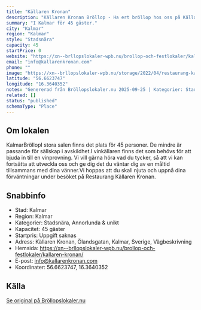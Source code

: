 ```yaml
---
title: "Källaren Kronan"
description: "Källaren Kronan Bröllop - Ha ert bröllop hos oss på Källaren Kronan. Se vår fina Bröllopslokal. Skicka gärna en förfrågan så hjälper vi Er!"
summary: "I Kalmar för 45 gäster."
city: "Kalmar"
region: "Kalmar"
style: "Stadsnära"
capacity: 45
startPrice: 0
website: "https://xn--brllopslokaler-wpb.nu/brollop-och-festlokaler/kallaren-kronan/"
email: "info@kallarenkronan.com"
phone: ""
image: "https://xn--brllopslokaler-wpb.nu/storage/2022/04/restaurang-kallaren-kronan-nbrollopslokal-kalmar-1.webp"
latitude: "56.6623747"
longitude: "16.3640352"
notes: "Genererad från Bröllopslokaler.nu 2025-09-25 | Kategorier: Stadsnära, Annorlunda & unikt"
related: []
status: "published"
schemaType: "Place"
---
```


## Om lokalen

KalmarBröllopI stora salen finns det plats för 45 personer. De mindre är passande för sällskap i avskildhet.I vinkällaren finns det som behövs för att bjuda in till en vinprovning. Vi vill gärna höra vad du tycker, så att vi kan fortsätta att utveckla oss och ge dig det du väntar dig av en måltid tillsammans med dina vänner.Vi hoppas att du skall njuta och uppnå dina förväntningar under besöket på Restaurang Källaren Kronan.

## Snabbinfo

- Stad: Kalmar
- Region: Kalmar
- Kategorier: Stadsnära, Annorlunda & unikt
- Kapacitet: 45 gäster
- Startpris: Uppgift saknas
- Adress: Källaren Kronan, Ölandsgatan, Kalmar, Sverige, Vägbeskrivning
- Hemsida: https://xn--brllopslokaler-wpb.nu/brollop-och-festlokaler/kallaren-kronan/
- E-post: info@kallarenkronan.com
- Koordinater: 56.6623747, 16.3640352

## Källa

[Se original på Bröllopslokaler.nu](https://xn--brllopslokaler-wpb.nu/brollop-och-festlokaler/kallaren-kronan/)
